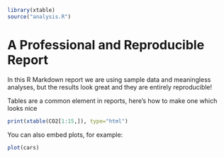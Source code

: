<link rel="stylesheet" href="rmd_custom_style.css" />
```r
library(xtable)
source("analysis.R")
```

A Professional and Reproducible Report
========================================================

In this R Markdown report we are using sample data and meaningless analyses, but the results look great and they are entirely reproducible!

Tables are a common element in reports,  here's how to make one which looks nice
```r
print(xtable(CO2[1:15,]), type="html")
```

You can also embed plots, for example:

```r
plot(cars)
```

